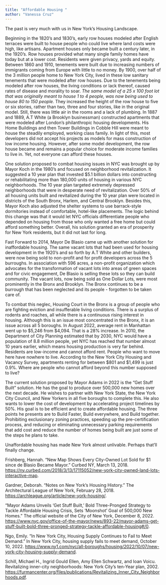 ```yaml
---
title: "Affordable Housing "
author: "Vanessa Cruz"
---
```


The past is very much with us in New York’s Housing Landscape. 

Beginning in the 1820’s and 1830’s, early row houses modeled after English terraces were built to house people who could live where land costs were high, like artisans. Apartment houses only became built a century later, in the 1920’s. Row houses provided what many single family homes have today but at a lower cost. Residents were given privacy, yards and equity. Between 1860 and 1910, tenements were built due to increasing numbers of immigrants coming from Europe with little to no money. By 1900, over half of the 3 million people home to New York City, lived in these low sanitary tenements that were modeled after row houses. Due to the tenements being modeled after row houses, the living conditions or lack thereof, caused rates of disease and morality to soar. *The same model of a 25 x 100 foot lot that was originally meant to house 1 to 4 people, was now being used to house 80 to 150 people.* They increased the height of the row house to five or six stories, rather than two, three and four stories, like in the original model. Still, there was little air in the rooms and a lack of plumbing. In 1887 and 1889, A.T White (a Brooklyn businessman) constructed apartments that were modeled after London’s philanthropic housing developments. His Home Buildings and then Tower Buildings in Cobble Hill were meant to house the steadily employed, working class family. In light of this, most developers did not accept his projects as models for mass construction of low income housing. However, after some model development, the row house became and remains a popular choice for moderate income families to live in. Yet, not everyone can afford these houses.

One solution proposed to combat housing issues in NYC was brought up by Mayor Koch in the 1980’s and focused on neighborhood revitalization. It suggested a 10 year plan that invested $5.1 billion dollars into constructing or rehabilitating more than 180,000 units of housing in various NYC neighborhoods. The 10 year plan targeted extremely depressed neighborhoods that were in desperate need of revitalization. Over 50% of all housing units built and revitalized during the 10 year plan were located in districts of the South Bronx, Harlem, and Central Brooklyn. Besides this, Mayor Koch also adjusted the shelter systems to use barrack-style dormitories instead of comfortable, hotel-like placements. The logic behind this change was that it would let NYC officials differentiate people who depended on housing from those who only wanted a free home but could afford something better. Overall, his solution granted an era of prosperity for New York residents, but it did not last for long. 

Fast Forward to 2014, Mayor De Blasio came up with another solution for inaffordable housing. The same vacant lots that had been used for housing development in the 1920’s and so forth by A.T White and other builders, were now being sold to non-profit and for profit developers across the 5 burroughs. In association with 596 acres, a non-profit organization which advocates for the transformation of vacant lots into areas of green spaces and for civic engagement, De Blasio is selling these lots so they can build community. The vacant lots, now being sold as One Dollar Lots, were most prominently in the Bronx and Brooklyn. The Bronx continues to be a burrough that has been neglected and its people - forgotten to be taken care of. 

To combat this neglec, Housing Court in the Bronx is a group of people who are fighting eviction and insufferable living conditions. There is a surplus of rodents and roaches, all while there is a continuous rising interest in housing. Although this is an issue most concentrated in the Bronx, it is an issue across all 5 boroughs. In August 2022, average rent in Manhattan went up to $5,246 from $4,094. That is a 28% increase. In 2010, the Department of City Planning estimated that by 2030, NYC would have a population of 8.8 million people, yet NYC has reached that number almost 10 years earlier, which means housing production is very far behind. Residents are low-income and cannot afford rent. People who want to move here have nowhere to live. According to the New York City Housing and Vacancy Survey, apartments renting for between $801 and $1,499 is just 0.9%. Where are people who cannot afford beyond this number supposed to live?

The current solution proposed by Mayor Adams in 2022 is the “Get Stuff Built” solution. He has the goal to produce over 500,000 new homes over the next decade. He wishes to partner with New York State, the New York City Council, and New Yorkers in all five boroughs to complete this. He also wants to lower the cost of development by accelerating project timelines by 50%. His goal is to be efficient and to create affordable housing. The three points he presents are to Build Faster, Build everywhere, and Build together. Prohibiting exclusionary zoning practices, speeding up the pre-certification process, and reducing or eliminating unnecessary parking requirements that add cost and reduce the number of homes being built are just some of the steps he plans to take. 

Unaffordable housing has made New York almost unlivable. Perhaps that’ll finally change. 

Frishberg, Hannah. “New Map Shows Every City-Owned Lot Sold for $1 since de Blasio Became Mayor.” Curbed NY, March 13, 2018. [https://ny.curbed.com/2018/3/13/17115052/new-york-city-owned-land-lots-interactive-map](https://ny.curbed.com/2018/3/13/17115052/new-york-city-owned-land-lots-interactive-map).

Gardner, Deborah. “Notes on New York’s Housing History.” The Architectural League of New York, February 28, 2018. [https://archleague.org/article/new-york-housing/](https://archleague.org/article/new-york-housing/).

“Mayor Adams Unveils ‘Get Stuff Built,’ Bold Three-Pronged Strategy to Tackle Affordable Housing Crisis, Sets ‘Moonshot’ Goal of 500,000 New Homes.” The official website of the City of New York, December 8, 2022. [https://www.nyc.gov/office-of-the-mayor/news/893-22/mayor-adams-get-stuff-built-bold-three-pronged-strategy-tackle-affordable-housing#/0](https://www.nyc.gov/office-of-the-mayor/news/893-22/mayor-adams-get-stuff-built-bold-three-pronged-strategy-tackle-affordable-housing#/0).

Ngo, Emily. “In New York City, Housing Supply Continues to Fail to Meet Demand.” In New York City, housing supply fails to meet demand, October 10, 2022. [https://www.ny1.com/nyc/all-boroughs/housing/2022/10/07/new-york-city-housing-supply-demand](https://www.ny1.com/nyc/all-boroughs/housing/2022/10/07/new-york-city-housing-supply-demand).

Schill, Michael H., Ingrid Gould Ellen, Amy Ellen Schwartz, and Ioan Voicu. Revitalizing inner-city neighborhoods: New York City’s ten-Year plan, 2002. [https://furmancenter.org/files/publications/Revitalizing_Inner_City_Neighborhoods.pdf](https://furmancenter.org/files/publications/Revitalizing_Inner_City_Neighborhoods.pdf).